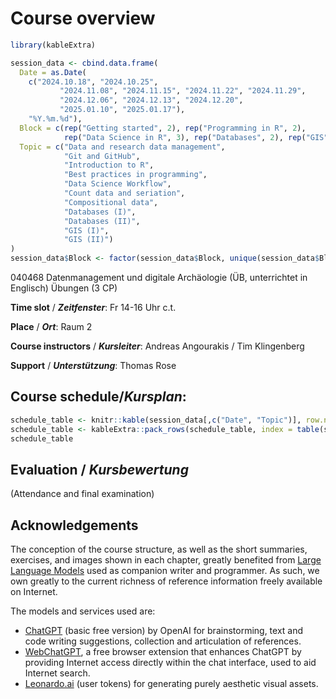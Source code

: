 # Course overview {.unnumbered}

```r
library(kableExtra)
```


```r
session_data <- cbind.data.frame(
  Date = as.Date(
    c("2024.10.18", "2024.10.25", 
           "2024.11.08", "2024.11.15", "2024.11.22", "2024.11.29",
           "2024.12.06", "2024.12.13", "2024.12.20",
           "2025.01.10", "2025.01.17"),
    "%Y.%m.%d"),
  Block = c(rep("Getting started", 2), rep("Programming in R", 2), 
            rep("Data Science in R", 3), rep("Databases", 2), rep("GIS", 2)),
  Topic = c("Data and research data management",
            "Git and GitHub",
            "Introduction to R",
            "Best practices in programming",
            "Data Science Workflow",
            "Count data and seriation",
            "Compositional data",
            "Databases (I)",
            "Databases (II)",
            "GIS (I)",
            "GIS (II)")
)
session_data$Block <- factor(session_data$Block, unique(session_data$Block))
```

040468 Datenmanagement und digitale Archäologie (ÜB, unterrichtet in Englisch) Übungen (3 CP)

**Time slot** / **_Zeitfenster_**: Fr 14-16 Uhr c.t.

**Place** / **_Ort_**: Raum 2

**Course instructors** / **_Kursleiter_**: Andreas Angourakis / Tim Klingenberg

**Support** / **_Unterstützung_**: Thomas Rose

## **Course schedule**/**_Kursplan_**:

```r
schedule_table <- knitr::kable(session_data[,c("Date", "Topic")], row.names = TRUE)
schedule_table <- kableExtra::pack_rows(schedule_table, index = table(session_data$Block), background = "darkgrey")
schedule_table
```

## **Evaluation** / **_Kursbewertung_**

(Attendance and final examination)

## Acknowledgements

The conception of the course structure, as well as the short summaries, exercises, and images shown in each chapter, greatly benefited from [Large Language Models](https://en.wikipedia.org/wiki/Large_language_model) used as companion writer and programmer. As such, we own greatly to the current richness of reference information freely available on Internet.

The models and services used are:

- [ChatGPT](https://chatgpt.com/) (basic free version) by OpenAI for brainstorming, text and code writing suggestions, collection and articulation of references.
- [WebChatGPT](https://tools.zmo.ai/webchatgpt), a free browser extension that enhances ChatGPT by providing Internet access directly within the chat interface, used to aid Internet search.
- [Leonardo.ai](https://app.leonardo.ai/) (user tokens) for generating purely aesthetic visual assets.

